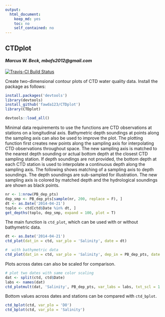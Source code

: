 ```yaml
---
output:
  html_document:
    keep_md: yes
    toc: no
    self_contained: no
---
```


## CTDplot

#### *Marcus W. Beck, mbafs2012@gmail.com*

[![Travis-CI Build Status](https://travis-ci.org/fawda123/CTDplot.svg?branch=master)](https://travis-ci.org/fawda123/CTDplot)

Create two-dimensional contour plots of CTD water quality data. Install the package as follows:

```r
install.packages('devtools')
library(devtools)
install_github('fawda123/CTDplot')
library(CTDplot)
```

```r
devtools::load_all()
```

Minimal data requirements to use the functions  are CTD observations at stations on a longitudinal axis.  Bathymetric depth soundings at points along the sampling axis can also be used to improve the plot.  The plotting function first creates new points along the sampling axis for interpolating CTD observations throughout space.  The new sampling axis is matched to the nearest depth sounding or actual bottom depth at the closest CTD sampling station.  If depth soundings are not provided, the bottom depth at each CTD station is used to interpolate a continuous depth along the sampling axis. The following shows matching of a sampling axis to depth soundings. The depth soundings are sub-sampled for illustration.  The new sampling axis is colored by matched depth and the hydrological soundings are shown as black points.
```r
nr <- 1:nrow(PB_dep_pts)
dep_smp <- PB_dep_pts[sample(nr, 200, replace = F), ]
dt <- as.Date('2014-04-21')
toplo <- ctd[ctd$Date %in% dt, ]
get_depths(toplo, dep_smp, expand = 100, plot = T)
```

The main function is `ctd_plot`, which can be used with or without bathymetric data. 
```r
dt <- as.Date('2014-04-21')
ctd_plot(dat_in = ctd, var_plo = 'Salinity', date = dt)

#  with bathymetric data
ctd_plot(dat_in = ctd, var_plo = 'Salinity', dep_in = PB_dep_pts, date = dt)
```

Plots across dates can also be scaled for comparison.
```r
# plot two dates with same color scaling
dat <- split(ctd, ctd$Date)
labs <- names(dat)
ctd_plotmult(dat, 'Salinity', PB_dep_pts, var_labs = labs, txt_scl = 1.5)
```

Bottom values across dates and stations can be compared with `ctd_bplot`.
```r
ctd_bplot(ctd, var_plo = 'DO')
ctd_bplot(ctd, var_plo = 'Salinity')
```

